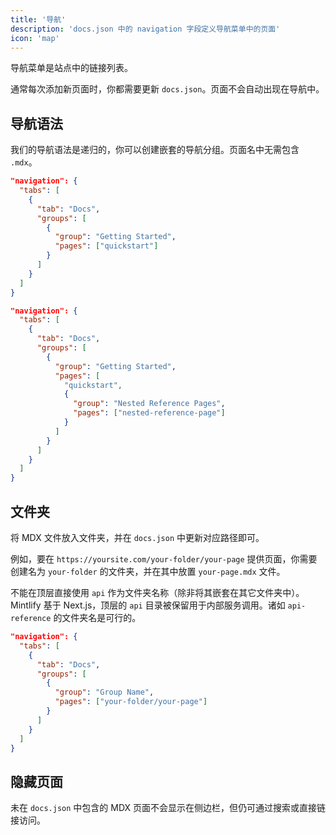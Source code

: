 ```yaml
---
title: '导航'
description: 'docs.json 中的 navigation 字段定义导航菜单中的页面'
icon: 'map'
---
```


导航菜单是站点中的链接列表。

通常每次添加新页面时，你都需要更新 `docs.json`。页面不会自动出现在导航中。

## 导航语法

我们的导航语法是递归的，你可以创建嵌套的导航分组。页面名中无需包含 `.mdx`。

<CodeGroup>

```json Regular Navigation
"navigation": {
  "tabs": [
    {
      "tab": "Docs",
      "groups": [
        {
          "group": "Getting Started",
          "pages": ["quickstart"]
        }
      ]
    }
  ]
}
```

```json Nested Navigation
"navigation": {
  "tabs": [
    {
      "tab": "Docs",
      "groups": [
        {
          "group": "Getting Started",
          "pages": [
            "quickstart",
            {
              "group": "Nested Reference Pages",
              "pages": ["nested-reference-page"]
            }
          ]
        }
      ]
    }
  ]
}
```

</CodeGroup>

## 文件夹

将 MDX 文件放入文件夹，并在 `docs.json` 中更新对应路径即可。

例如，要在 `https://yoursite.com/your-folder/your-page` 提供页面，你需要创建名为 `your-folder` 的文件夹，并在其中放置 `your-page.mdx` 文件。

<Warning>

不能在顶层直接使用 `api` 作为文件夹名称（除非将其嵌套在其它文件夹中）。Mintlify 基于 Next.js，顶层的 `api` 目录被保留用于内部服务调用。诸如 `api-reference` 的文件夹名是可行的。

</Warning>

```json Navigation With Folder
"navigation": {
  "tabs": [
    {
      "tab": "Docs",
      "groups": [
        {
          "group": "Group Name",
          "pages": ["your-folder/your-page"]
        }
      ]
    }
  ]
}
```

## 隐藏页面

未在 `docs.json` 中包含的 MDX 页面不会显示在侧边栏，但仍可通过搜索或直接链接访问。
